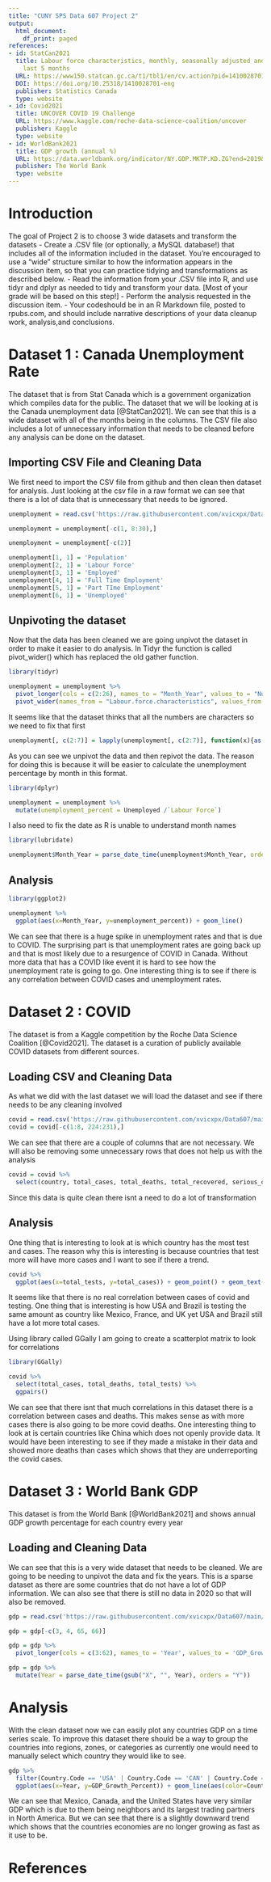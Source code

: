 ```yaml
---
title: "CUNY SPS Data 607 Project 2"
output:
  html_document:
    df_print: paged
references:
- id: StatCan2021
  title: Labour force characteristics, monthly, seasonally adjusted and trend-cycle,
    last 5 months
  URL: https://www150.statcan.gc.ca/t1/tbl1/en/cv.action?pid=1410028701
  DOI: https://doi.org/10.25318/1410028701-eng
  publisher: Statistics Canada
  type: website
- id: Covid2021
  title: UNCOVER COVID 19 Challenge
  URL: https://www.kaggle.com/roche-data-science-coalition/uncover
  publisher: Kaggle
  type: website
- id: WorldBank2021
  title: GDP growth (annual %)
  URL: https://data.worldbank.org/indicator/NY.GDP.MKTP.KD.ZG?end=2019&start=1961&view=chart
  publisher: The World Bank
  type: website
---
```



# Introduction

The goal of Project 2 is to choose 3 wide datasets and transform the datasets
- Create a .CSV file (or optionally, a MySQL database!) that includes all of the information included in the dataset.  You’re encouraged to use a “wide” structure similar to how the information appears in the discussion item, so that you can practice tidying and transformations as described below.
- Read the information from your .CSV file into R, and use tidyr and dplyr as needed to tidy and transform your data.  [Most of your grade will be based on this step!]
- Perform the analysis requested in the discussion item.
- Your codeshould be in an R Markdown file, posted to rpubs.com, and should include narrative descriptions of your data cleanup work, analysis,and conclusions.

# Dataset 1 : Canada Unemployment Rate

The dataset that is from Stat Canada which is a government organization which compiles data for the public. The dataset that we will be looking at is the Canada unemployment data [@StatCan2021]. We can see that this is a wide dataset with all of the months being in the columns. The CSV file also includes a lot of unnecessary information that needs to be cleaned before any analysis can be done on the dataset. 

## Importing CSV File and Cleaning Data

We first need to import the CSV file from github and then clean then dataset for analysis. Just looking at the csv file in a raw format we can see that there is a lot of data that is unnecessary that needs to be ignored.

```r
unemployment = read.csv('https://raw.githubusercontent.com/xvicxpx/Data607/main/Project%202/Canada%20Unemployment%20Data.csv', skip=9)

unemployment = unemployment[-c(1, 8:30),]

unemployment = unemployment[-c(2)]

unemployment[1, 1] = 'Population'
unemployment[2, 1] = 'Labour Force'
unemployment[3, 1] = 'Employed'
unemployment[4, 1] = 'Full Time Employment'
unemployment[5, 1] = 'Part TIme Employment'
unemployment[6, 1] = 'Unemployed'
```


## Unpivoting the dataset

Now that the data has been cleaned we are going unpivot the dataset in order to make it easier to do analysis. In Tidyr the function is called pivot_wider() which has replaced the old gather function.

```r
library(tidyr)

unemployment = unemployment %>%
  pivot_longer(cols = c(2:26), names_to = "Month_Year", values_to = "Num_of_People") %>%
  pivot_wider(names_from = "Labour.force.characteristics", values_from = "Num_of_People")
```

It seems like that the dataset thinks that all the numbers are characters so we need to fix that first

```r
unemployment[, c(2:7)] = lapply(unemployment[, c(2:7)], function(x){as.numeric(gsub(",", "", x))})
```


As you can see we unpivot the data and then repivot the data. The reason for doing this is because it will be easier to calculate the unemployment percentage by month in this format.

```r
library(dplyr)

unemployment = unemployment %>%
  mutate(unemployment_percent = Unemployed /`Labour Force`)
```

I also need to fix the date as R is unable to understand month names 

```r
library(lubridate)

unemployment$Month_Year = parse_date_time(unemployment$Month_Year, orders = "bY")
```


## Analysis

```r
library(ggplot2)

unemployment %>%
  ggplot(aes(x=Month_Year, y=unemployment_percent)) + geom_line()
```
We can see that there is a huge spike in unemployment rates and that is due to COVID. The surprising part is that unemployment rates are going back up and that is most likely due to a resurgence of COVID in Canada. Without more data that has a COVID like event it is hard to see how the unemployment rate is going to go. One interesting thing is to see if there is any correlation between COVID cases and unemployment rates.

# Dataset 2 : COVID

The dataset is from a Kaggle competition by the Roche Data Science Coalition [@Covid2021]. The dataset is a curation of publicly available COVID datasets from different sources. 

## Loading CSV and Cleaning Data

As what we did with the last dataset we will load the dataset and see if there needs to be any cleaning involved

```r
covid = read.csv('https://raw.githubusercontent.com/xvicxpx/Data607/main/Project%202/Covid%20Dataset.csv')
covid = covid[-c(1:8, 224:231),]
```

We can see that there are a couple of columns that are not necessary. We will also be removing some unnecessary rows that does not help us with the analysis

```r
covid = covid %>%
  select(country, total_cases, total_deaths, total_recovered, serious_critical_cases, total_tests, population)
```

Since this data is quite clean there isnt a need to do a lot of transformation

## Analysis

One thing that is interesting to look at is which country has the most test and cases. The reason why this is interesting is because countries that test more will have more cases and I want to see if there a trend.

```r
covid %>%
  ggplot(aes(x=total_tests, y=total_cases)) + geom_point() + geom_text(aes(label=country), hjust=0,vjust=2)
```
It seems like that there is no real correlation between cases of covid and testing. One thing that is interesting is how USA and Brazil is testing the same amount as country like Mexico, France, and UK yet USA and Brazil still have a lot more total cases. 

Using library called GGally I am going to create a scatterplot matrix to look for correlations
```r
library(GGally)

covid %>%
  select(total_cases, total_deaths, total_tests) %>%
  ggpairs()
```
We can see that there isnt that much correlations in this dataset there is a correlation between cases and deaths. This makes sense as with more cases there is also going to be more covid deaths. One interesting thing to look at is certain countries like China which does not openly provide data. It would have been interesting to see if they made a mistake in their data and showed more deaths than cases which shows that they are underreporting the covid cases.

# Dataset 3 : World Bank GDP

This dataset is from the World Bank [@WorldBank2021] and shows annual GDP growth percentage for each country every year

## Loading and Cleaning Data

We can see that this is a very wide dataset that needs to be cleaned. We are going to be needing to unpivot the data and fix the years. This is a sparse dataset as there are some countries that do not have a lot of GDP information. We can also see that there is still no data in 2020 so that will also be removed. 

```r
gdp = read.csv('https://raw.githubusercontent.com/xvicxpx/Data607/main/Project%202/World%20Bank%20Annual%20GDP%20Growth.csv', skip = 4)

gdp = gdp[-c(3, 4, 65, 66)]
```

```r
gdp = gdp %>%
  pivot_longer(cols = c(3:62), names_to = 'Year', values_to = 'GDP_Growth_Percent')
```

```r
gdp = gdp %>%
  mutate(Year = parse_date_time(gsub("X", "", Year), orders = "Y"))
```

# Analysis

With the clean dataset now we can easily plot any countries GDP on a time series scale. To improve this dataset there should be a way to group the countries into regions, zones, or categories as currently one would need to manually select which country they would like to see.

```r
gdp %>%
  filter(Country.Code == 'USA' | Country.Code == 'CAN' | Country.Code == 'MEX') %>%
  ggplot(aes(x=Year, y=GDP_Growth_Percent)) + geom_line(aes(color=Country.Name))
```
We can see that Mexico, Canada, and the United States have very similar GDP which is due to them being neighbors and its largest trading partners in North America. But we can see that there is a slightly downward trend which shows that the countries economies are no longer growing as fast as it use to be.

# References
